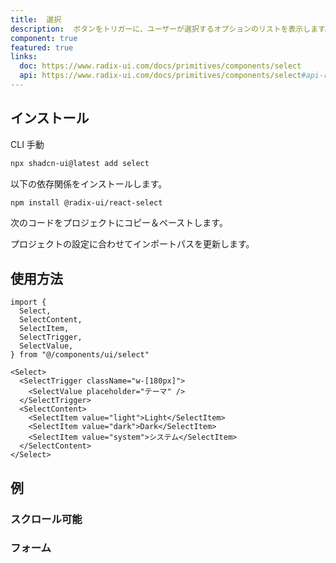 ```yaml
---
title:  選択
description:  ボタンをトリガーに、ユーザーが選択するオプションのリストを表示します。
component: true
featured: true
links:
  doc: https://www.radix-ui.com/docs/primitives/components/select
  api: https://www.radix-ui.com/docs/primitives/components/select#api-reference
---
```


<ComponentPreview
  name="select-demo"
  description="オプションのリストを持つ選択コンポーネント。"
/>

## インストール

<Tabs defaultValue="cli">

<TabsList>
  <TabsTrigger value="cli">CLI</TabsTrigger>
  <TabsTrigger value="manual">手動</TabsTrigger>
</TabsList>
<TabsContent value="cli">

```bash
npx shadcn-ui@latest add select
```

</TabsContent>

<TabsContent value="manual">

<Steps>

<Step>以下の依存関係をインストールします。</Step>

```bash
npm install @radix-ui/react-select
```

<Step>次のコードをプロジェクトにコピー＆ペーストします。</Step>

<ComponentSource name="select" />

<Step>プロジェクトの設定に合わせてインポートパスを更新します。</Step>

</Steps>

</TabsContent>

</Tabs>

## 使用方法

```tsx
import {
  Select,
  SelectContent,
  SelectItem,
  SelectTrigger,
  SelectValue,
} from "@/components/ui/select"
```

```tsx
<Select>
  <SelectTrigger className="w-[180px]">
    <SelectValue placeholder="テーマ" />
  </SelectTrigger>
  <SelectContent>
    <SelectItem value="light">Light</SelectItem>
    <SelectItem value="dark">Dark</SelectItem>
    <SelectItem value="system">システム</SelectItem>
  </SelectContent>
</Select>
```

## 例

### スクロール可能

<ComponentPreview
  name="select-scrollable"
  description="スクロール可能なオプションのリストを持つ選択コンポーネント。"
/>

### フォーム

<ComponentPreview name="select-form" />